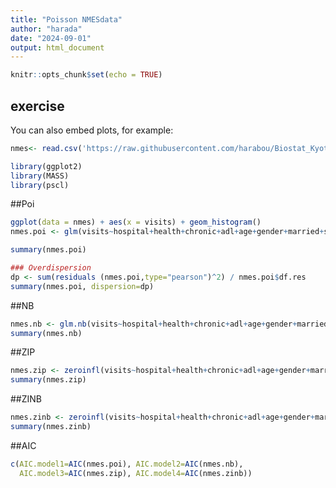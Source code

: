 ---
title: "Poisson NMESdata"
author: "harada"
date: "2024-09-01"
output: html_document
---

```{r setup, include=FALSE}
knitr::opts_chunk$set(echo = TRUE)
```


## exercise

You can also embed plots, for example:

```{r data}
nmes<- read.csv('https://raw.githubusercontent.com/harabou/Biostat_Kyoto_pref/main/data/%2303/NMES1988.csv')

library(ggplot2)
library(MASS)
library(pscl)
```


##Poi
```{r poi}
ggplot(data = nmes) + aes(x = visits) + geom_histogram()
nmes.poi <- glm(visits~hospital+health+chronic+adl+age+gender+married+school+income+insurance, data=nmes, family = poisson(link = "log"))

summary(nmes.poi)

### Overdispersion
dp <- sum(residuals (nmes.poi,type="pearson")^2) / nmes.poi$df.res
summary(nmes.poi, dispersion=dp)


```

##NB
```{r NB}
nmes.nb <- glm.nb(visits~hospital+health+chronic+adl+age+gender+married+school+income+insurance,data=nmes)
summary(nmes.nb)
```

##ZIP
```{r zip}
nmes.zip <- zeroinfl(visits~hospital+health+chronic+adl+age+gender+married+school+income+insurance,data=nmes,dist="poisson")
summary(nmes.zip)
```

##ZINB
```{r zinb}
nmes.zinb <- zeroinfl(visits~hospital+health+chronic+adl+age+gender+married+school+income+insurance, data=nmes,dist="negbin")
summary(nmes.zinb)
```

##AIC
```{r aic}
c(AIC.model1=AIC(nmes.poi), AIC.model2=AIC(nmes.nb),
  AIC.model3=AIC(nmes.zip), AIC.model4=AIC(nmes.zinb))
```